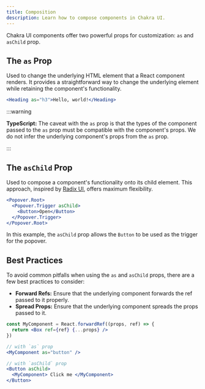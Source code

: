 ```yaml
---
title: Composition
description: Learn how to compose components in Chakra UI.
---
```


Chakra UI components offer two powerful props for customization: `as` and
`asChild` prop.

## The `as` Prop

Used to change the underlying HTML element that a React component renders. It
provides a straightforward way to change the underlying element while retaining
the component's functionality.

```jsx
<Heading as="h3">Hello, world!</Heading>
```

:::warning

**TypeScript:** The caveat with the `as` prop is that the types of the component
passed to the `as` prop must be compatible with the component's props. We do not
infer the underlying component's props from the `as` prop.

:::

## The `asChild` Prop

Used to compose a component's functionality onto its child element. This
approach, inspired by
[Radix UI](https://www.radix-ui.com/primitives/docs/utilities/slot), offers
maximum flexibility.

```jsx
<Popover.Root>
  <Popover.Trigger asChild>
    <Button>Open</Button>
  </Popover.Trigger>
</Popover.Root>
```

In this example, the `asChild` prop allows the `Button` to be used as the
trigger for the popover.

## Best Practices

To avoid common pitfalls when using the `as` and `asChild` props, there are a
few best practices to consider:

- **Forward Refs:** Ensure that the underlying component forwards the ref passed
  to it properly.
- **Spread Props:** Ensure that the underlying component spreads the props
  passed to it.

```jsx
const MyComponent = React.forwardRef((props, ref) => {
  return <Box ref={ref} {...props} />
})

// with `as` prop
<MyComponent as="button" />

// with `asChild` prop
<Button asChild>
  <MyComponent> Click me </MyComponent>
</Button>
```
